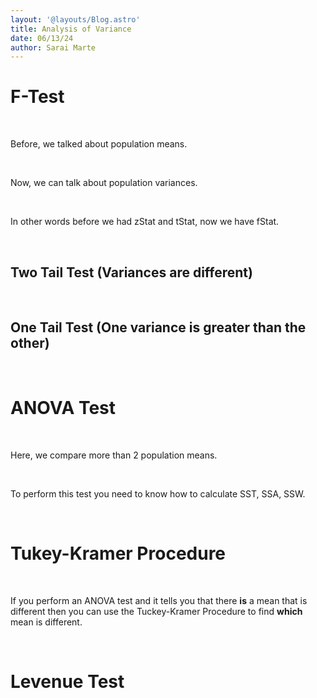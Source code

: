 ```yaml
---
layout: '@layouts/Blog.astro'
title: Analysis of Variance
date: 06/13/24
author: Sarai Marte
---
```


# F-Test

&nbsp;&nbsp;&nbsp;&nbsp;

Before, we talked about population means.  

&nbsp;&nbsp;&nbsp;&nbsp;

Now, we can talk about population variances.   

&nbsp;&nbsp;&nbsp;&nbsp;

In other words before we had zStat and tStat, now we have fStat.

&nbsp;&nbsp;&nbsp;&nbsp;

## Two Tail Test (Variances are different)

&nbsp;&nbsp;&nbsp;&nbsp;

## One Tail Test (One variance is greater than the other)

&nbsp;&nbsp;&nbsp;&nbsp;

# ANOVA Test

&nbsp;&nbsp;&nbsp;&nbsp;

Here, we compare more than 2 population means.

&nbsp;&nbsp;&nbsp;&nbsp;

To perform this test you need to know how to calculate SST, SSA, SSW.

&nbsp;&nbsp;&nbsp;&nbsp;

# Tukey-Kramer Procedure

&nbsp;&nbsp;&nbsp;&nbsp;

If you perform an ANOVA test and it tells you that there **is** a mean that is different then you can use the Tuckey-Kramer Procedure to find **which** mean is different.  

&nbsp;&nbsp;&nbsp;&nbsp;

# Levenue Test

&nbsp;&nbsp;&nbsp;&nbsp;

